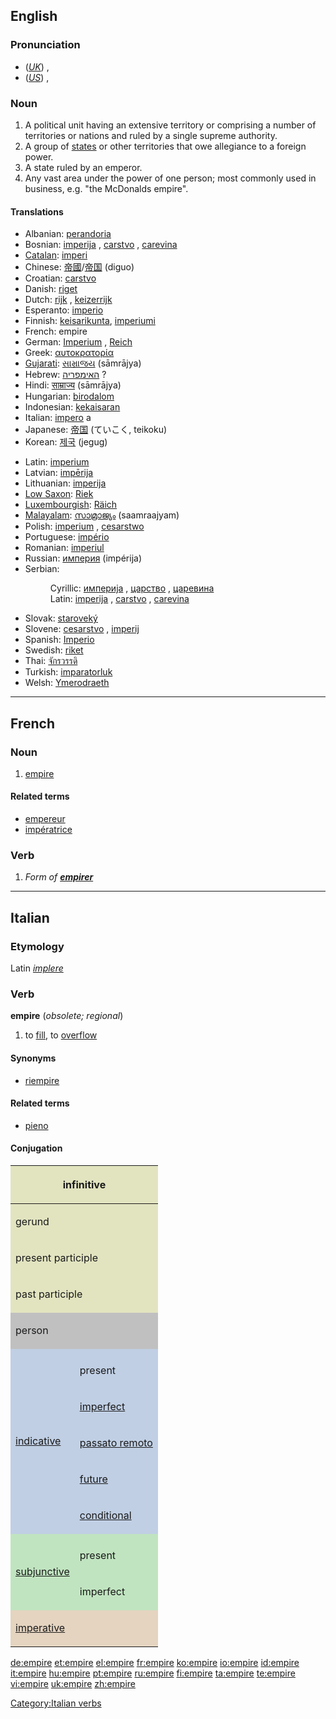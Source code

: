 ==English==
{{wikipedia}}

===Pronunciation===
* (''[[Received Pronunciation|UK]]'') {{IPA|/ˈɛmpaɪə/}}, {{SAMPA|/"EmpaI@/}}
* (''[[General American|US]]'') {{IPA|/ˈɛmpaɪɚ/}}, {{SAMPA|/"EmpaI@`/}}

===Noun===
{{en-noun}}

# A political unit having an extensive territory or comprising a number of territories or nations and ruled by a single supreme authority.
# A group of [[state]]s or other territories that owe allegiance to a foreign power.
# A state ruled by an emperor.
# Any vast area under the power of one person; most commonly used in business, e.g. "the McDonalds empire".

====Translations====
{{top}}
* Albanian: [[perandoria]]
* Bosnian: [[imperija#Bosnian|imperija]] {{f}}, [[carstvo#Bosnian|carstvo]] {{n}}, [[carevina#Bosnian|carevina]] {{f}}
* [[Catalan]]: [[imperi]]
* Chinese: [[帝國]]/[[帝国]] (diguo)
* Croatian: [[carstvo#Croatian|carstvo]] {{n}}
* Danish: [[riget]]
* Dutch: [[rijk]] {{n}}, [[keizerrijk]] {{n}}
* Esperanto: [[imperio]]
* Finnish: [[keisarikunta]], [[imperiumi]]
* French: empire {{m}}
* German: [[Imperium]] {{n}}, [[Reich]] {{n}}
* Greek: [[αυτοκρατορία]]
* [[Gujarati]]: [[સામ્રાજય]] (sāmrājya) {{n}}
* Hebrew: [[האימפריה]] ?
* Hindi: [[साम्राज्य]] (sāmrājya)
* Hungarian: [[birodalom]]
* Indonesian: [[kekaisaran]]
* Italian: [[impero]] {{m}} a
* Japanese: [[帝国]] (ていこく, teikoku)
* Korean: [[제국]] (jegug)
{{mid}}
* Latin: [[imperium]]
* Latvian: [[impērija]]
* Lithuanian: [[imperija]] {{f}}
* [[Low Saxon]]: [[Riek]]
* [[Luxembourgish]]: [[Räich]]
* [[Malayalam]]: [[സാമ്രാജ്യം]] (saamraajyam)
* Polish: [[imperium]] {{n}}, [[cesarstwo]] {{n}}
* Portuguese: [[império]]
* Romanian: [[imperiul]]
* Russian: [[империя]] {{f}} (impérija)
* Serbian:
*: Cyrillic: [[империја#Serbian|империја]] {{f}}, [[царство#Serbian|царство]] {{n}}, [[царевина#Serbian|царевина]] {{f}}
*: Latin: [[imperija#Serbian|imperija]] {{f}}, [[carstvo#Serbian|carstvo]] {{n}}, [[carevina#Serbian|carevina]] {{f}}
* Slovak: [[staroveký]]
* Slovene: [[cesarstvo]] {{n}}, [[imperij]] {{m}}
* Spanish: [[Imperio]]
* Swedish: [[riket]]
* Thai: [[จักรวรรดิ]]
* Turkish: [[imparatorluk]]
* Welsh: [[Ymerodraeth]]
{{bottom}}

----

==French==

===Noun===
{{fr-noun|m}}

# [[#English|empire]]

====Related terms====
* [[empereur]]
* [[impératrice]]

===Verb===
{{infl|fr|verb form}}

# ''Form of '''[[empirer]]'''''

----

==Italian==

===Etymology===
Latin ''[[implere]]''

===Verb===
'''empire''' (''obsolete; regional'')

# to [[fill]], to [[overflow]]

====Synonyms====
* [[riempire]]

====Related terms====
* [[pieno]]

====Conjugation====

<center>
{| style="background:#F0F0F0"

|-
! colspan="3" style="background:#e2e4c0" | infinitive
| colspan="5" | empire

|-
! colspan="3" style="background:#e2e4c0" | gerund
| colspan="5" | [[empiendo]]

|-
! colspan="3" style="background:#e2e4c0" | present participle
| colspan="5" | [[empiente]]

|-
! colspan="3" style="background:#e2e4c0" | past participle
| colspan="5" | [[empito]], [[empiuto]]

|-
! colspan="2" rowspan="2" style="background:#C0C0C0" | person
! colspan="3" style="background:#C0C0C0" | singular
! colspan="3" style="background:#C0C0C0" | plural

|-
! style="background:#C0C0C0;width:12.5%" | first
! style="background:#C0C0C0;width:12.5%" | second
! style="background:#C0C0C0;width:12.5%" | third
! style="background:#C0C0C0;width:12.5%" | first
! style="background:#C0C0C0;width:12.5%" | second
! style="background:#C0C0C0;width:12.5%" | third

|-
! rowspan="6" style="background:#c0cfe4" | [[indicative]]

! style="background:#c0cfe4" colspan="1" |
! style="background:#c0cfe4" | io
! style="background:#c0cfe4" | tu
! style="background:#c0cfe4" | lui/lei
! style="background:#c0cfe4" | noi
! style="background:#c0cfe4" | voi
! style="background:#c0cfe4" | loro

|-
! style="height:3em;background:#c0cfe4" | present
| [[empio]]
| [[empi]]
| [[empie]]
| [[empiamo]]
| [[empite]]
| [[empiono]]

|-
! style="height:3em;background:#c0cfe4" | [[imperfect]]
| [[empivo]]
| [[empivi]]
| [[empiva]]
| [[empivamo]]
| [[empivate]]
| [[empivano]]

|-
! style="height:3em;background:#c0cfe4" | [[passato remoto]]
| [[empii]], (''rare'') [[empiei]]
| [[empisti]], (''rare'') [[empiesti]]
| [[empì]], (''rare'') [[empié]]
| [[empimmo]], (''rare'') [[empiemmo]]
| [[empiste]], (''rare'') [[empieste]]
| [[empirono]], (''rare'') [[empierono]]

|-
! style="height:3em;background:#c0cfe4" | [[future]]
| [[empirò]]
| [[empirai]]
| [[empirà]]
| [[empiremo]]
| [[empirete]]
| [[empiranno]]

|-
! style="height:3em;background:#c0cfe4" | [[conditional]]
| [[empirei]]
| [[empiresti]]
| [[empirebbe]]
| [[empiremmo]]
| [[empireste]]
| [[empirebbero]]

|-
! rowspan="3" style="background:#c0e4c0" |[[subjunctive]]
! style="background:#c0e4c0" |
! style="background:#c0e4c0" | che io
! style="background:#c0e4c0" | che tu
! style="background:#c0e4c0" | che lui/che lei
! style="background:#c0e4c0" | che noi
! style="background:#c0e4c0" | che voi
! style="background:#c0e4c0" | che loro

|-
! style="height:3em;background:#c0e4c0" | present
| [[empia]]
| empia
| empia
| [[empiamo]]
| [[empiate]]
| [[empiano]]

|-
! style="height:3em;background:#c0e4c0" rowspan="1" | imperfect
| [[empissi]]
| empissi
| [[empisse]]
| [[empissimo]]
| [[empiste]]
| [[empissero]]

|-
! colspan="2" rowspan="2" style="height:3em;background:#e4d4c0" | [[imperative]]
! style="background:#e4d4c0" | -
! style="background:#e4d4c0" | tu
! style="background:#e4d4c0" | lui/lei
! style="background:#e4d4c0" | noi
! style="background:#e4d4c0" | voi
! style="background:#e4d4c0" | loro

|-
|
| [[empi]]
| [[empia]]
| [[empiamo]]
| [[empite]]
| [[empiano]]

|}
</center>

[[Category:Italian verbs]]

[[de:empire]]
[[et:empire]]
[[el:empire]]
[[fr:empire]]
[[ko:empire]]
[[io:empire]]
[[id:empire]]
[[it:empire]]
[[hu:empire]]
[[pt:empire]]
[[ru:empire]]
[[fi:empire]]
[[ta:empire]]
[[te:empire]]
[[vi:empire]]
[[uk:empire]]
[[zh:empire]]